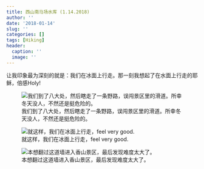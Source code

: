 ```yaml
---
title: 西山南马场水库 (1.14.2018)
author: ''
date: '2018-01-14'
slug: ''
categories: []
tags: [Hiking]
header:
  caption: ''
  image: ''
---
```


让我印象最为深刻的就是：我们在冰面上行走。那一刻我想起了在水面上行走的耶稣，倍感Holy!

![我们到了八大处，然后瞎走了一条野路，误闯景区里的滑道。所幸冬天没人，不然还是挺危险的。](/post/2018-01-14-_files/18.jpeg)

![就这样，我们在冰面上行走，feel very good.](/post/2018-01-14-_files/19.jpeg)

![本想翻过这道墙进入香山景区，最后发现难度太大了。](/post/2018-01-14-_files/20.jpeg)


